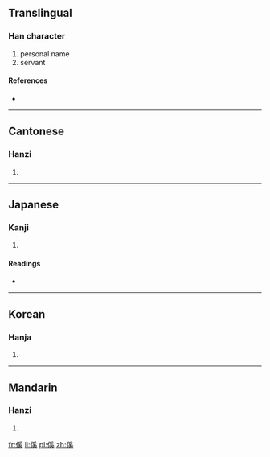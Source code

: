 ==Translingual==

===Han character===
{{Han char|rn=9|rad=人|as=10|sn=12|four=2223<sub>4</sub>|canj=人月女大 (OBVK)}}

# personal name
# servant

====References====
* {{Han ref|kx=0113.130|dkj=00959|dj=0241.040|hdz=10203.210|uh=5092|ud=20626|bh=D85D|bd=55389}}

----

==Cantonese==

===Hanzi===
{{yue-hanzi|jyut=|y=hoi4}}

# {{defn|lang=yue|sort=人10}}

----

==Japanese==

===Kanji===
{{ja-kanji|grade=|rs=人10}}

# {{defn|lang=ja|sort=人10}}

====Readings====
* {{ja-readings|on=[[けい]] (kei), [[げい]] (gei)|kun=[[あやうい]] (ayaui), [[つなぐ]] (tsunagu)}}

----

==Korean==

===Hanja===
{{ko-hanja|hangeul=혜|rv=hye|mr=hye}}

# {{defn|lang=ko|sort=人10}}

----

==Mandarin==

===Hanzi===
{{cmn-hanzi|pin=[[xī]] ([[xi1]])|wg=hsi<sup>1</sup>}}

# {{defn|lang=cmn|sort=人10}}

[[fr:傒]]
[[li:傒]]
[[pl:傒]]
[[zh:傒]]